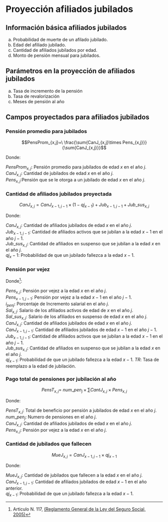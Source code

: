 # Proyección afiliados jubilados

## Información básica afiliados jubilados

a)  Probabilidad de muerte de un afilado jubilado.
b)  Edad del afiliado jubilado.
c)  Cantidad de afiliados jubilados por edad.
d)  Monto de pensión mensual para jubilados.

## Parámetros en la proyección de afiliados jubilados

a)  Tasa de incremento de la pensión
b)  Tasa de revalorización
c)  Meses de pensión al año

## Campos proyectados para afiliados jubilados

### Pensión promedio para jubilados

$$PensProm_{x,j}=\ \frac{\sum{CanJ_{x,j}\times Pens_{x,j}}}{\sum{CanJ_{x,j}}}$$

Donde:

$PensProm_{x,j}$: Pensión promedio para jubilados de edad $x$ en el año $j$.\
$CanJ_{x,j}$: Cantidad de jubilados de edad $x$ en el año $j$.\
$Pens_{x,j}$:Pensión que se le otorga a un jubilado de edad $x$ en el año $j$.

### Cantidad de afiliados jubilados proyectada

$$CanJ_{x,j}=CanJ_{x-1,j-1}\times\left(1-{qj}_{x-1}\right)+Jub_{x-1,j-1}+Jub\_sus_{x,j}$$

Donde:

$CanJ_{x,j}$: Cantidad de afiliados jubilados de edad $x$ en el año $j$.\
$Jub_{x-1,j-1}$: Cantidad de afiliados activos que se jubilan a la edad $x-1$ en el año $j-1$.\
$Jub\_sus_{x,j}$: Cantidad de afiliados en suspenso que se jubilan a la edad $x$ en el año $j$.\
$qj_x-1$: Probabilidad de que un jubilado fallezca a la edad $x-1$.

### Pensión por vejez

```{=tex}
\begin{align*}
Pens_{x,j} = & \left[Pens_{x-1,j-1}\times\left(1+{i_{pen}}_j\right)\times CanJ_{x-1,j-1}\times\left(1-{qj}_{x-1}\right)\right. \\&  \underline{\left.+ Jub_{x-1,j-1}\times Sal_{x,j}\times TR+Jub\_sus_{x,j}\times Sal\_sus_{x,j}\times TR \right]}\\ & \hspace{5.5cm}CanJ_{x,j}
\end{align*}
```
Donde[^1]:

[^1]: Articulo N. 117, [(Reglamento General de la Ley del Seguro Social, 2005)](https://www.cnbs.gob.hn/files/leyes/Reglamento_General_Ley_Seguro_Social.pdf)

$Pens_{x,j}$: Pensión por vejez a la edad $x$ en el año $j$.\
$Pens_{x-1,j-1}$: Pensión por vejez a la edad $x-1$ en el año $j-1$.\
${i_{pen}}_j$: Porcentaje de Incremento salarial en el año $j$.\
$Sal_{x,j}$: Salario de los afiliados activos de edad de $x$ en el año $j$.\
$Sal\_sus_{x,j}$: Salario de los afiliados en suspenso de edad $x$ en el año $j$.\
$CanJ_{x,j}$: Cantidad de afiliados jubilados de edad $x$ en el año $j$.\
$CanJ_{x-1,j-1}$: Cantidad de afiliados jubilados de edad $x-1$ en el año $j-1$.\
$Jub_{x-1,j-1}$: Cantidad de afiliados activos que se jubilan a la edad $x-1$ en el año $j-1$.\
$Jub\_sus_{x,j}$: Cantidad de afiliados en suspenso que se jubilan a la edad $x$ en el año $j$.\
$qj_{x-1}$: Probabilidad de que un jubilado fallezca a la edad $x-1$. $TR$: Tasa de reemplazo a la edad de jubilación.

### Pago total de pensiones por jubilación al año

$${PensT}_{x,j}=\ {num\_pen}_j\times\sum{CantJ_{x,j}\times Pens_{x,j}}$$

Donde:

${PensT}_{x,j}$: Total de beneficio por pensión a jubilados de edad $x$ en el año $j$.\
${num\_pen}_j$: Numero de pensiones en el año $j$.\
$CanJ_{x,j}$: Cantidad de afiliados jubilados de edad $x$ en el año $j$.\
$Pens_{x,j}$: Pensión por vejez a la edad $x$ en el año $j$.

### Cantidad de jubilados que fallecen

$$MueJ_{x,j}=CanJ_{x-1,j-1}\times{qj}_{x-1}$$

Donde:

$MueJ_{x,j}$: Cantidad de jubilados que fallecen a la edad $x$ en el año $j$.\
$CanJ_{x-1,j-1}$: Cantidad de afiliados jubilados de edad $x-1$ en el año anterior.\
${qj}_{x-1}$: Probabilidad de que un jubilado fallezca a la edad $x-1$.